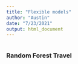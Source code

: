 ```yaml
---
title: "Flexible models"
author: "Austin"
date: "7/23/2021"
output: html_document
---
```


```r

```



### Random Forest Travel 
```r

```

